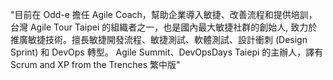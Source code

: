 "目前在 Odd-e 擔任 Agile Coach，幫助企業導入敏捷、改善流程和提供培訓，台灣 Agile Tour Taipei 的組織者之一，也是國內最大敏捷社群的創始人, 致力於推廣敏捷技術。擅長敏捷開發流程、敏捷測試、軟體測試、設計衝刺 (Design Sprint) 和 DevOps 轉型。
Agile Summit、DevOpsDays Taiepi 的主辦人，譯有 Scrum and XP from the Trenches 繁中版"
